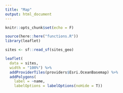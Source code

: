 ```yaml
---
title: "Map"
output: html_document
---
```


```r
knitr::opts_chunk$set(echo = F)
```

```r
source(here::here("functions.R"))
library(leaflet)

sites <- sf::read_sf(sites_geo)

leaflet(
  data = sites,
  width = "100%") %>% 
  addProviderTiles(providers$Esri.OceanBasemap) %>% 
  addPolygons(
    label = ~name, 
    labelOptions = labelOptions(noHide = T))
```
